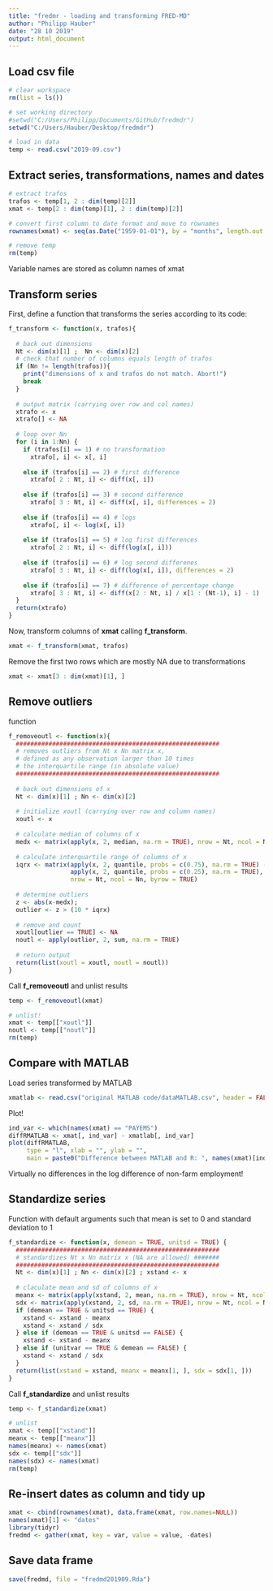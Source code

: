 ```yaml
---
title: "fredmr - loading and transforming FRED-MD"
author: "Philipp Hauber"
date: "28 10 2019"
output: html_document
---
```


## Load csv file

```r
# clear workspace
rm(list = ls())

# set working directory
#setwd("C:/Users/Philipp/Documents/GitHub/fredmdr")
setwd("C:/Users/Hauber/Desktop/fredmdr")

# load in data
temp <- read.csv("2019-09.csv")
```

## Extract series, transformations, names and dates

```r
# extract trafos
trafos <- temp[1, 2 : dim(temp)[2]]
xmat <- temp[2 : dim(temp)[1], 2 : dim(temp)[2]]

# convert first column to date format and move to rownames
rownames(xmat) <- seq(as.Date("1959-01-01"), by = "months", length.out = dim(xmat)[1])

# remove temp
rm(temp)
```

Variable names are stored as column names of xmat

## Transform series

First, define a function that transforms the series according to its code: 

```r
f_transform <- function(x, trafos){
  
  # back out dimensions
  Nt <- dim(x)[1] ;  Nn <- dim(x)[2]
  # check that number of columns equals length of trafos
  if (Nn != length(trafos)){
    print("dimensions of x and trafos do not match. Abort!")
    break
  }
  
  # output matrix (carrying over row and col names)
  xtrafo <- x
  xtrafo[] <- NA
  
  # loop over Nn
  for (i in 1:Nn) {
    if (trafos[i] == 1) # no transformation
      xtrafo[, i] <- x[, i]
    
    else if (trafos[i] == 2) # first difference
      xtrafo[ 2 : Nt, i] <- diff(x[, i])
    
    else if (trafos[i] == 3) # second difference
      xtrafo[ 3 : Nt, i] <- diff(x[, i], differences = 2)
    
    else if (trafos[i] == 4) # logs
      xtrafo[, i] <- log(x[, i])
    
    else if (trafos[i] == 5) # log first differences
      xtrafo[ 2 : Nt, i] <- diff(log(x[, i]))
    
    else if (trafos[i] == 6) # log second differenes
      xtrafo[ 3 : Nt, i] <- diff(log(x[, i]), differences = 2)
    
    else if (trafos[i] == 7) # difference of percentage change
      xtrafo[ 3 : Nt, i] <- diff(x[2 : Nt, i] / x[1 : (Nt-1), i] - 1)
  } 
  return(xtrafo)
}
```

Now, transform columns of **xmat** calling **f_transform**. 

```r
xmat <- f_transform(xmat, trafos)
```

Remove the first two rows which are mostly NA due to transformations

```r
xmat <- xmat[3 : dim(xmat)[1], ]
```

## Remove outliers

function

```r
f_removeoutl <- function(x){
  ########################################################    
  # removes outliers from Nt x Nn matrix x, 
  # defined as any observation larger than 10 times 
  # the interquartile range (in absolute value)
  ########################################################    
    
  # back out dimensions of x    
  Nt <- dim(x)[1] ; Nn <- dim(x)[2]
  
  # initialize xoutl (carrying over row and column names)
  xoutl <- x
  
  # calculate median of columns of x
  medx <- matrix(apply(x, 2, median, na.rm = TRUE), nrow = Nt, ncol = Nn, byrow = TRUE)
  
  # calculate interquartile range of columns of x
  iqrx <- matrix(apply(x, 2, quantile, probs = c(0.75), na.rm = TRUE) - 
                 apply(x, 2, quantile, probs = c(0.25), na.rm = TRUE), 
                 nrow = Nt, ncol = Nn, byrow = TRUE)
  
  # determine outliers
  z <- abs(x-medx);
  outlier <- z > (10 * iqrx)
  
  # remove and count
  xoutl[outlier == TRUE] <- NA
  noutl <- apply(outlier, 2, sum, na.rm = TRUE)
  
  # return output
  return(list(xoutl = xoutl, noutl = noutl))
}
```

Call **f_removeoutl** and unlist results
```r
temp <- f_removeoutl(xmat)

# unlist!
xmat <- temp[["xoutl"]]
noutl <- temp[["noutl"]]
rm(temp)
```

## Compare with MATLAB

Load series transformed by MATLAB

```r
xmatlab <- read.csv("original MATLAB code/dataMATLAB.csv", header = FALSE)
```

Plot!

```r
ind_var <- which(names(xmat) == "PAYEMS")
diffRMATLAB <- xmat[, ind_var] - xmatlab[, ind_var]
plot(diffRMATLAB, 
     type = "l", xlab = "", ylab = "", 
     main = paste0("Difference between MATLAB and R: ", names(xmat)[ind_var]))
```

Virtually no differences in the log difference of non-farm employment!

## Standardize series

Function with default arguments such that mean is set to 0 and standard deviation to 1

```r
f_standardize <- function(x, demean = TRUE, unitsd = TRUE) {
  ########################################################    
  # standardizes Nt x Nn matrix x (NA are allowed) #######
  ########################################################  
  Nt <- dim(x)[1] ; Nn <- dim(x)[2] ; xstand <- x
  
  # claculate mean and sd of columns of x
  meanx <- matrix(apply(xstand, 2, mean, na.rm = TRUE), nrow = Nt, ncol = Nn, byrow = TRUE)
  sdx <- matrix(apply(xstand, 2, sd, na.rm = TRUE), nrow = Nt, ncol = Nn, byrow = TRUE)
  if (demean == TRUE & unitsd == TRUE) {
    xstand <- xstand - meanx
    xstand <- xstand / sdx
  } else if (demean == TRUE & unitsd == FALSE) {
    xstand <- xstand - meanx
  } else if (unitvar == TRUE & demean == FALSE) {
    xstand <- xstand / sdx
  }
  return(list(xstand = xstand, meanx = meanx[1, ], sdx = sdx[1, ]))
}
```

Call **f_standardize** and unlist results

```r
temp <- f_standardize(xmat)

# unlist
xmat <- temp[["xstand"]]
meanx <- temp[["meanx"]]
names(meanx) <- names(xmat)
sdx <- temp[["sdx"]]
names(sdx) <- names(xmat)
rm(temp)
```

## Re-insert dates as column and tidy up

```r
xmat <- cbind(rownames(xmat), data.frame(xmat, row.names=NULL))
names(xmat)[1] <- "dates"
library(tidyr)
fredmd <- gather(xmat, key = var, value = value, -dates)
```


## Save data frame

```r
save(fredmd, file = "fredmd201909.Rda")
```

